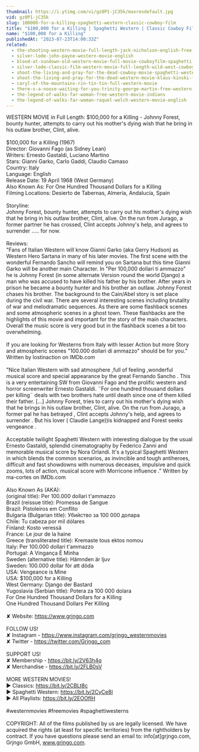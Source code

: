 ```yaml
---
thumbnail: https://i.ytimg.com/vi/gz0P1-jC35k/maxresdefault.jpg
vid: gz0P1-jC35k
slug: 100000-for-a-killing-spaghetti-western-classic-cowboy-film
title: "$100,000 for a Killing | Spaghetti Western | Classic Cowboy Film"
name: "$100,000 for a Killing"
publishedAt: "2023-07-23T14:00:33Z"
related:
  - the-shooting-western-movie-full-length-jack-nicholson-english-free-full-westerns
  - silver-lode-john-payne-western-movie-english
  - blood-at-sundown-old-western-movie-full-movie-cowboyfilm-spaghetti-western-english
  - silver-lode-classic-film-western-movie-full-length-wild-west-cowboy-movies-free-film
  - shoot-the-living-and-pray-for-the-dead-cowboy-movie-spaghetti-western
  - shoot-the-living-and-pray-for-the-dead-western-movie-klaus-kinski-full-movie
  - caryl-of-the-mountains-rin-tin-tin-full-western-movie
  - there-s-a-noose-waiting-for-you-trinity-george-martin-free-western-movie
  - the-legend-of-walks-far-woman-free-western-movie-indians
  - the-legend-of-walks-far-woman-raquel-welch-western-movie-english
---
```


WESTERN MOVIE in Full Length: $100,000 for a Killing - Johnny Forest, bounty hunter, attempts to carry out his mother's dying wish that he bring in his outlaw brother, Clint, alive.<br />
<br />
$100,000 for a Killing (1967)<br />
Director: Giovanni Fago (as Sidney Lean)<br />
Writers: Ernesto Gastaldi, Luciano Martino <br />
Stars: Gianni Garko, Carlo Gaddi, Claudio Camaso<br />
Country: Italy<br />
Language: English<br />
Release Date: 19 April 1968 (West Germany) <br />
Also Known As: For One Hundred Thousand Dollars for a Killing <br />
Filming Locations: Desierto de Tabernas, Almería, Andalucía, Spain<br />
<br />
Storyline:<br />
Johnny Forest, bounty hunter, attempts to carry out his mother's dying wish that he bring in his outlaw brother, Clint, alive. On the run from Jurago, a former partner he has crossed, Clint accepts Johnny's help, and agrees to surrender ..... for now.<br />
<br />
Reviews:<br />
"Fans of Italian Western will know Gianni Garko (aka Gerry Hudson) as Western Hero Sartana in many of his later movies. The first scene with the wonderful Fernando Sancho will remind you on Sartana but this time Gianni Garko will be another main Character. In "Per 100,000 dollari ti ammazzo" he is Johnny Forest (in some alternate Version round the world Django) a man who was accused to have killed his father by his brother. After years in prison he became a bounty hunter and his brother an outlaw. Johnny Forest chases his brother. The background to the Cain/Abel story is set place during the civil war. There are several interesting scenes including brutality of war and melodramatic sequences. As there are some flashback scenes and some atmospheric scenes in a ghost town. These flashbacks are the highlights of this movie and important for the story of the main characters. Overall the music score is very good but in the flashback scenes a bit too overwhelming.<br />
<br />
If you are looking for Westerns from Italy with lesser Action but more Story and atmospheric scenes "100.000 dollari di ammazzo" should be for you." Written by lostinaction on IMDb.com<br />
<br />
"Nice Italian Western with sad atmosphere ,full of feeling ,wonderful musical score and special appearance by the great Fernando Sancho . This is a very entertaining SW from Giovanni Fago and the prolific western and horror screenwriter Ernesto Gastaldi. ¨For one hundred thousand dollars per killing¨ deals with two brothers hate until death since one of them killed their father. [...] Johnny Forest, tries to carry out his mother's dying wish that he brings in his outlaw brother, Clint, alive. On the run from Jurago, a former pal he has betrayed , Clint accepts Johnny's help, and agrees to surrender . But his lover ( Claudie Lange))is kidnapped and Forest seeks vengeance .<br />
<br />
Acceptable twilight Spaghetti Western with interesting dialogue by the usual Ernesto Gastaldi, splendid cinematography by Federico Zanni and memorable musical score by Nora Orlandi. It's a typical Spaghetti Western in which blends the common scenarios, as invincible and tough antiheroes, difficult and fast showdowns with numerous deceases, impulsive and quick zooms, lots of action, musical score with Morricone influence ." Written by ma-cortes on IMDb.com<br />
<br />
Also Known As (AKA):<br />
(original title): Per 100.000 dollari t'ammazzo<br />
Brazil (reissue title): Promessa de Sangue<br />
Brazil: Pistoleiros em Conflito<br />
Bulgaria (Bulgarian title): Убийство за 100 000 долара<br />
Chile: Tu cabeza por mil dólares<br />
Finland: Kosto veressä<br />
France: Le jour de la haine<br />
Greece (transliterated title): Kremaste tous ektos nomou<br />
Italy: Per 100.000 dollari t'ammazzo<br />
Portugal: A Vingança É Minha<br />
Sweden (alternative title): Hämnden är ljuv<br />
Sweden: 100.000 dollar för att döda<br />
USA: Vengeance is Mine<br />
USA: $100,000 for a Killing<br />
West Germany: Django der Bastard<br />
Yugoslavia (Serbian title): Potera za 100 000 dolara<br />
 For One Hundred Thousand Dollars for a Killing<br />
 One Hundred Thousand Dollars Per Killing<br />
<br />
✘ Website: https://www.grjngo.com<br />
<br />
FOLLOW US!<br />
✘ Instagram - https://www.instagram.com/grjngo_westernmovies<br />
✘ Twitter - https://twitter.com/Grjngo_com<br />
<br />
SUPPORT US!<br />
✘ Membership - https://bit.ly/2V63h4q<br />
✘ Merchandise - https://bit.ly/2FLB0sV<br />
<br />
MORE WESTERN MOVIES! <br />
► Classics: https://bit.ly/2CBLt8c <br />
► Spaghetti Western: https://bit.ly/2CyCe8I <br />
► All Playlists: https://bit.ly/2EOOfIH <br />
<br />
#westernmovies #freemovies #spaghettiwesterns<br />
<br />
COPYRIGHT: All of the films published by us are legally licensed. We have acquired the rights (at least for specific territories) from the rightholders by contract. If you have questions please send an email to: info[at]grjngo.com, Grjngo GmbH, www.grjngo.com.